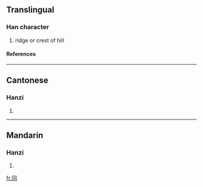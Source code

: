 {{see|岡}}

==Translingual==
===Han character===
{{Han char|rad=冂|as=02|sn=4|four=|canj=月大 (BK)}}
# ridge or crest of hill
====References====
{{Han ref|kx=0128.351|hdz=10097.030|uh=5188|ud=20872}}
----
==Cantonese==
===Hanzi===
{{yue-hanzi|jyut=|y=gong1}}
# {{defn|Cantonese}}
----
==Mandarin==
===Hanzi===
{{cmn-hanzi|tra=岡|pin=[[gāng]] (gang1)|wg=kang<sup>1</sup>}}
# {{defn|Mandarin}}




[[fr:冈]]